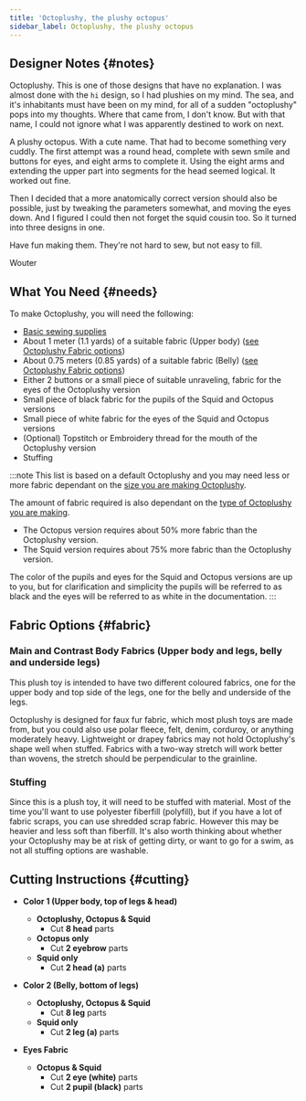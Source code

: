 ```yaml
---
title: 'Octoplushy, the plushy octopus'
sidebar_label: Octoplushy, the plushy octopus
---
```


<DesignInfo design="octoplushy" />

## Designer Notes {#notes}

Octoplushy. This is one of those designs that have no explanation. I was almost done with the `hi` design,
so I had plushies on my mind. The sea, and it's inhabitants must have been on my mind, for all of a sudden
"octoplushy" pops into my thoughts. Where that came from, I don't know. But with that name, I could not
ignore what I was apparently destined to work on next.

A plushy octopus. With a cute name. That had to become something very cuddly. The first attempt was a round
head, complete with sewn smile and buttons for eyes, and eight arms to complete it. Using the eight arms and
extending the upper part into segments for the head seemed logical. It worked out fine.

Then I decided that a more anatomically correct version should also be possible, just by tweaking the parameters somewhat,
and moving the eyes down. And I figured I could then not forget the squid cousin too. So it turned into three designs in one.

Have fun making them. They're not hard to sew, but not easy to fill.

Wouter

## What You Need {#needs}

To make Octoplushy, you will need the following:

- [Basic sewing supplies](/docs/sewing/basic-sewing-supplies)
- About 1 meter (1.1 yards) of a suitable fabric (Upper body) ([see Octoplushy Fabric options](/docs/designs/octoplushy/fabric/))
- About 0.75 meters (0.85 yards) of a suitable fabric (Belly) ([see Octoplushy Fabric options](/docs/designs/octoplushy/fabric/))
- Either 2 buttons or a small piece of suitable unraveling, fabric for the eyes of the Octoplushy version
- Small piece of black fabric for the pupils of the Squid and Octopus versions
- Small piece of white fabric for the eyes of the Squid and Octopus versions
- (Optional) Topstitch or Embroidery thread for the mouth of the Octoplushy version
- Stuffing

:::note
This list is based on a default Octoplushy and you may need less or more fabric dependant on the [size you are making Octoplushy](/docs/designs/octoplushy/options/size/).

The amount of fabric required is also dependant on the [type of Octoplushy you are making](/docs/designs/octoplushy/options/type/).

- The Octopus version requires about 50% more fabric than the Octoplushy version.
- The Squid version requires about 75% more fabric than the Octoplushy version.

The color of the pupils and eyes for the Squid and Octopus versions are up to you, but for clarification and simplicity the pupils will be referred to as black and the eyes will be referred to as white in the documentation.
:::

## Fabric Options {#fabric}

### Main and Contrast Body Fabrics (Upper body and legs, belly and underside legs)

This plush toy is intended to have two different coloured fabrics, one for the upper body and top side of the legs, one for the belly and underside of the legs.

Octoplushy is designed for faux fur fabric, which most plush toys are made from, but you could also use polar fleece, felt, denim, corduroy, or anything moderately heavy. Lightweight or drapey fabrics may not hold Octoplushy's shape well when stuffed. Fabrics with a two-way stretch will work better than wovens, the stretch should be perpendicular to the grainline.

### Stuffing

Since this is a plush toy, it will need to be stuffed with material. Most of the time you'll want to use polyester fiberfill (polyfill), but if you have a lot of fabric scraps, you can use shredded scrap fabric. However this may be heavier and less soft than fiberfill. It's also worth thinking about whether your Octoplushy may be at risk of getting dirty, or want to go for a swim, as not all stuffing options are washable.

## Cutting Instructions {#cutting}

- **Color 1 (Upper body, top of legs & head)**

  - **Octoplushy, Octopus & Squid**
    - Cut **8 head** parts
  - **Octopus only**
    - Cut **2 eyebrow** parts
  - **Squid only**
    - Cut **2 head (a)** parts

- **Color 2 (Belly, bottom of legs)**

  - **Octoplushy, Octopus & Squid**
    - Cut **8 leg** parts
  - **Squid only**
    - Cut **2 leg (a)** parts

- **Eyes Fabric**
  - **Octopus & Squid**
    - Cut **2 eye (white)** parts
    - Cut **2 pupil (black)** parts
